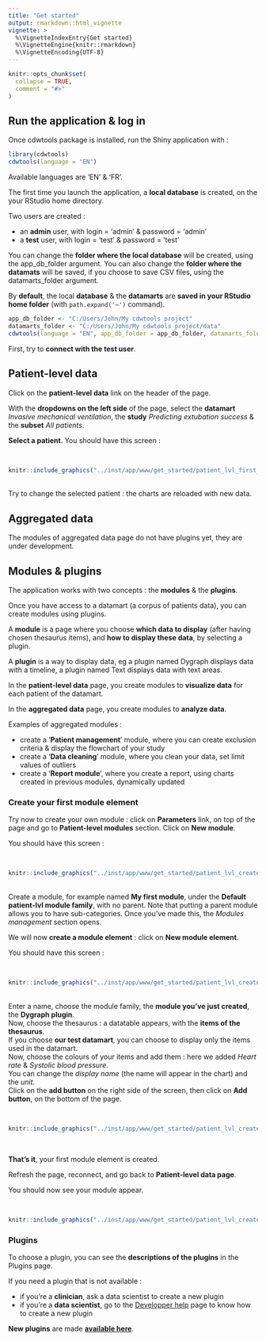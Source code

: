---
title: "Get started"
output: rmarkdown::html_vignette
vignette: >
  %\VignetteIndexEntry{Get started}
  %\VignetteEngine{knitr::rmarkdown}
  %\VignetteEncoding{UTF-8}
---

```{r, include = FALSE}
knitr::opts_chunk$set(
  collapse = TRUE,
  comment = "#>"
)
```

## Run the application & log in

Once cdwtools package is installed, run the Shiny application with :

```r
library(cdwtools)
cdwtools(language = "EN")
```

Available languages are 'EN' & 'FR'.

The first time you launch the application, a **local database** is created, on the your RStudio home directory.

Two users are created :

- an **admin** user, with login = 'admin' & password = 'admin'
- a **test** user, with login = 'test' & password = 'test'

You can change the **folder where the local database** will be created, using the app_db_folder argument.
You can also change the **folder where the datamats** will be saved, if you choose to save CSV files, using the datamarts_folder argument.

By **default**, the local **database** & the **datamarts** are **saved in your RStudio home folder** (with `path.expand('~')` command).

```r
app_db_folder <- "C:/Users/John/My cdwtools project"
datamarts_folder <- "C:/Users/John/My cdwtools project/data"
cdwtools(language = "EN", app_db_folder = app_db_folder, datamarts_folder = datamarts_folder)
```

First, try to **connect with the test user**.

## Patient-level data

Click on the **patient-level data** link on the header of the page.

With the **dropdowns on the left side** of the page, select the **datamart** *Invasive mechanical ventilation*, the **study** *Predicting extubation success* & the **subset** *All patients*.

**Select a patient**. You should have this screen :  

<br />
```{r, echo=FALSE, out.width="100%"}
knitr::include_graphics("../inst/app/www/get_started/patient_lvl_first_connection.png?raw=true")
```

<br />
Try to change the selected patient : the charts are reloaded with new data.

## Aggregated data

The modules of aggregated data page do not have plugins yet, they are under development.

## Modules & plugins

The application works with two concepts : the **modules** & the **plugins**.

Once you have access to a datamart (a corpus of patients data), you can create modules using plugins.

A **module** is a page where you choose **which data to display** (after having chosen thesaurus items), and **how to display these data**, by selecting a plugin.

A **plugin** is a way to display data, eg a plugin named Dygraph displays data with a timeline, a plugin named Text displays data with text areas.

In the **patient-level data** page, you create modules to **visualize data** for each patient of the datamart.

In the **aggregated data** page, you create modules to **analyze data**.

Examples of aggregated modules : 

- create a '**Patient management**' module, where you can create exclusion criteria & display the flowchart of your study
- create a '**Data cleaning**' module, where you clean your data, set limit values of outliers
- create a '**Report module**', where you create a report, using charts created in previous modules, dynamically updated

### Create your first module element

Try now to create your own module : click on **Parameters** link, on top of the page and go to **Patient-level modules** section. Click on **New module**.

You should have this screen :

<br />
```{r, echo=FALSE, out.width="100%"}
knitr::include_graphics("../inst/app/www/get_started/patient_lvl_create_module.png?raw=true")
```

<br />
Create a module, for example named **My first module**, under the **Default patient-lvl module family**, with no parent. Note that putting a parent module allows you to have sub-categories.
Once you've made this, the *Modules management* section opens.

We will now **create a module element** : click on **New module element**.

You should have this screen :

<br />
```{r, echo=FALSE, out.width="100%"}
knitr::include_graphics("../inst/app/www/get_started/patient_lvl_create_module_element.png?raw=true")
```

<br />
Enter a name, choose the module family, the **module you've just created**, the **Dygraph plugin**.  
Now, choose the thesaurus : a datatable appears, with the **items of the thesaurus**.  
If you choose **our test datamart**, you can choose to display only the items used in the datamart.  
Now, choose the colours of your items and add them : here we added *Heart rate* & *Systolic blood pressure*.  
You can change the *display name* (the name will appear in the chart) and the *unit*.  
Click on the **add button** on the right side of the screen, then click on **Add button**, on the bottom of the page.

<br />
```{r, echo=FALSE, out.width="100%"}
knitr::include_graphics("../inst/app/www/get_started/patient_lvl_create_module_element2.png?raw=true")
```

<br />

**That's it**, your first module element is created.

Refresh the page, reconnect, and go back to **Patient-level data page**.

You should now see your module appear.

<br />
```{r, echo=FALSE, out.width="100%"}
knitr::include_graphics("../inst/app/www/get_started/patient_lvl_create_module_element3.png?raw=true")
```

### Plugins

To choose a plugin, you can see the **descriptions of the plugins** in the Plugins page.

If you need a plugin that is not available :

- if you're a **clinician**, ask a data scientist to create a new plugin 
- if you're a **data scientist**, go to the [Developper help](https://borisdelange.github.io/cdwtools/articles/EN_developper_help.html#modules-plugins-1) page to know how to create a new plugin

**New plugins** are made [**available here**](https://borisdelange.github.io/cdwtools/articles/patient_lvl_data_plugins.html).